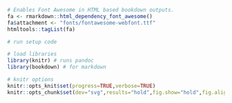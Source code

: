 <link href="https://fonts.googleapis.com/css?family=Roboto|Source+Sans+Pro:300,400,600|Ubuntu+Mono&amp;subset=latin-ext" rel="stylesheet">

```r
# Enables Font Awesome in HTML based bookdown outputs.
fa <- rmarkdown::html_dependency_font_awesome()
fa$attachment <- "fonts/fontawesome-webfont.ttf"
htmltools::tagList(fa)
```

```r
# run setup code

# load libraries
library(knitr) # runs pandoc
library(bookdown) # for markdown

# knitr options
knitr::opts_knit$set(progress=TRUE,verbose=TRUE)
knitr::opts_chunk$set(dev="svg",results="hold",fig.show="hold",fig.align="left",echo=TRUE,warning=FALSE,message=FALSE)
```
